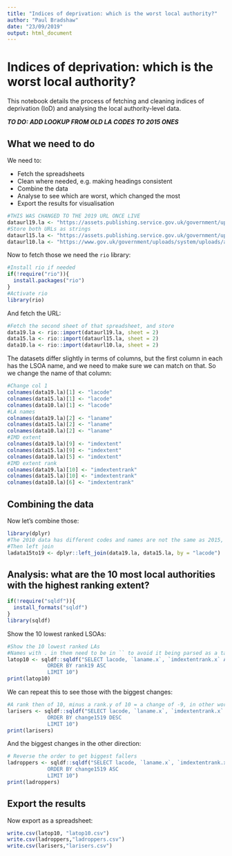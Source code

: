 ```yaml
---
title: "Indices of deprivation: which is the worst local authority?"
author: "Paul Bradshaw"
date: "23/09/2019"
output: html_document
---
```


# Indices of deprivation: which is the worst local authority?

This notebook details the process of fetching and cleaning indices of deprivation (IoD) and analysing the local authority-level data.

***TO DO: ADD LOOKUP FROM OLD LA CODES TO 2015 ONES***

## What we need to do

We need to:

* Fetch the spreadsheets
* Clean where needed, e.g. making headings consistent
* Combine the data
* Analyse to see which are worst, which changed the most
* Export the results for visualisation

```r
#THIS WAS CHANGED TO THE 2019 URL ONCE LIVE
dataurl19.la <- "https://assets.publishing.service.gov.uk/government/uploads/system/uploads/attachment_data/file/833995/File_10_-_IoD2019_Local_Authority_District_Summaries__lower-tier__.xlsx"
#Store both URLs as strings
dataurl15.la <- "https://assets.publishing.service.gov.uk/government/uploads/system/uploads/attachment_data/file/464465/File_11_ID_2015_Upper-tier_Local_Authority_Summaries.xlsx"
dataurl10.la <- "https://www.gov.uk/government/uploads/system/uploads/attachment_data/file/6884/1871689.xls"
```

Now to fetch those we need the `rio` library:

```r
#Install rio if needed
if(!require("rio")){
  install.packages("rio")
}
#Activate rio
library(rio)
```

And fetch the URL:

```r
#Fetch the second sheet of that spreadsheet, and store
data19.la <- rio::import(dataurl19.la, sheet = 2)
data15.la <- rio::import(dataurl15.la, sheet = 2)
data10.la <- rio::import(dataurl10.la, sheet = 2)
```
The datasets differ slightly in terms of columns, but the first column in each has the LSOA name, and we need to make sure we can match on that. So we change the name of that column:

```r
#Change col 1
colnames(data19.la)[1] <- "lacode"
colnames(data15.la)[1] <- "lacode"
colnames(data10.la)[1] <- "lacode"
#LA names
colnames(data19.la)[2] <- "laname"
colnames(data15.la)[2] <- "laname"
colnames(data10.la)[2] <- "laname"
#IMD extent
colnames(data19.la)[9] <- "imdextent"
colnames(data15.la)[9] <- "imdextent"
colnames(data10.la)[5] <- "imdextent"
#IMD extent rank
colnames(data19.la)[10] <- "imdextentrank"
colnames(data15.la)[10] <- "imdextentrank"
colnames(data10.la)[6] <- "imdextentrank"
```


## Combining the data 

Now let's combine those:

```r
library(dplyr)
#The 2010 data has different codes and names are not the same as 2015, so we don't join
#Then left join
ladata15to19 <- dplyr::left_join(data19.la, data15.la, by = "lacode")
```


## Analysis: what are the 10 most local authorities with the highest ranking extent?

```r
if(!require("sqldf")){
  install_formats("sqldf")
}
library(sqldf)
```

Show the 10 lowest ranked LSOAs:

```r
#Show the 10 lowest ranked LAs
#Names with . in them need to be in `` to avoid it being parsed as a table name
latop10 <- sqldf::sqldf("SELECT lacode, `laname.x`, `imdextentrank.x` AS rank15, `imdextentrank.x` AS rank19, `imdextentrank.y` - `imdextentrank.x` AS change1519 FROM ladata15to19
             ORDER BY rank19 ASC
             LIMIT 10")
print(latop10)
```

We can repeat this to see those with the biggest changes:

```r
#A rank then of 10, minus a rank.y of 10 = a change of -9, in other words they have 'dropped' from 10th to 1st worst. The lower the number, the bigger the drop, so we order descending:
larisers <- sqldf::sqldf("SELECT lacode, `laname.x`, `imdextentrank.x` AS rank15, `imdextentrank.x` AS rank19, `imdextentrank.y` - `imdextentrank.x` AS change1519 FROM ladata15to19
             ORDER BY change1519 DESC
             LIMIT 10")
print(larisers)
```


And the biggest changes in the other direction:

```r
# Reverse the order to get biggest fallers
ladroppers <- sqldf::sqldf("SELECT lacode, `laname.x`, `imdextentrank.x` AS rank15, `imdextentrank.x` AS rank19, `imdextentrank.y` - `imdextentrank.x` AS change1519 FROM ladata15to19
             ORDER BY change1519 ASC
             LIMIT 10")
print(ladroppers)
```

## Export the results

Now export as a spreadsheet:

```r
write.csv(latop10, "latop10.csv")
write.csv(ladroppers,"ladroppers.csv")
write.csv(larisers,"larisers.csv")
```



